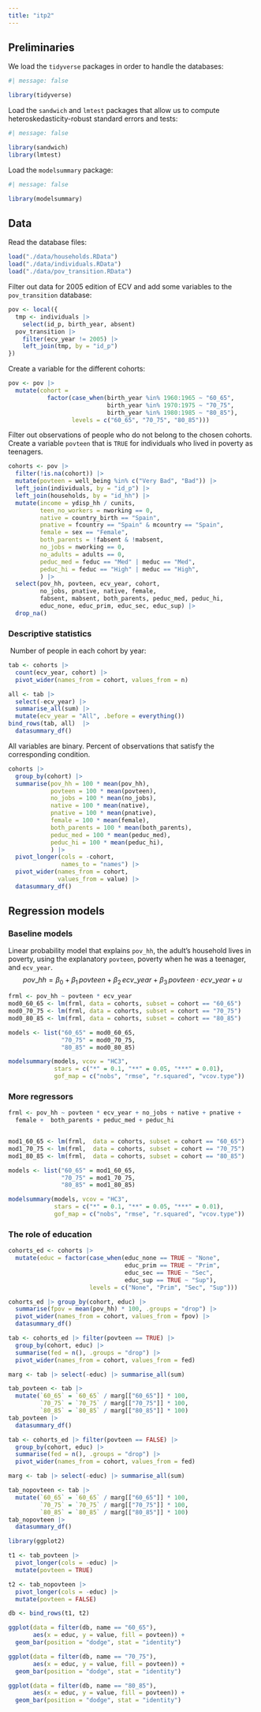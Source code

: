 ```yaml
---
title: "itp2"
---
```


## Preliminaries

We load the `tidyverse` packages in order to handle the databases:

```r
#| message: false

library(tidyverse)
```

Load the `sandwich` and `lmtest` packages that allow us to compute heteroskedasticity-robust standard errors and tests:

```r
#| message: false

library(sandwich)
library(lmtest)
```

Load the `modelsummary` package:

```r
#| message: false

library(modelsummary)
```

## Data

Read the database files:

```r
load("./data/households.RData")
load("./data/individuals.RData")
load("./data/pov_transition.RData")
```

Filter out data for 2005 edition of ECV and add some variables to the `pov_transition` database:

```r
pov <- local({
  tmp <- individuals |>
    select(id_p, birth_year, absent)
  pov_transition |> 
    filter(ecv_year != 2005) |> 
    left_join(tmp, by = "id_p") 
}) 
```

Create a variable for the different cohorts:

```r
pov <- pov |> 
  mutate(cohort = 
           factor(case_when(birth_year %in% 1960:1965 ~ "60_65",
                            birth_year %in% 1970:1975 ~ "70_75",
                            birth_year %in% 1980:1985 ~ "80_85"),
                  levels = c("60_65", "70_75", "80_85")))
```

Filter out observations of people who do not belong to the chosen cohorts. Create a variable `povteen` that is `TRUE` for individuals who lived in poverty as teenagers.

```r
cohorts <- pov |>
  filter(!is.na(cohort)) |> 
  mutate(povteen = well_being %in% c("Very Bad", "Bad")) |> 
  left_join(individuals, by = "id_p") |> 
  left_join(households, by = "id_hh") |> 
  mutate(income = ydisp_hh / cunits,
         teen_no_workers = nworking == 0,
         native = country_birth == "Spain",
         pnative = fcountry == "Spain" & mcountry == "Spain",
         female = sex == "Female",
         both_parents = !fabsent & !mabsent,
         no_jobs = nworking == 0,
         no_adults = adults == 0,
         peduc_med = feduc == "Med" | meduc == "Med",
         peduc_hi = feduc == "High" | meduc == "High",
         ) |> 
  select(pov_hh, povteen, ecv_year, cohort,
         no_jobs, pnative, native, female,
         fabsent, mabsent, both_parents, peduc_med, peduc_hi,
         educ_none, educ_prim, educ_sec, educ_sup) |> 
  drop_na()
```

### Descriptive statistics

 Number of people in each cohort by year:

```r
tab <- cohorts |> 
  count(ecv_year, cohort) |> 
  pivot_wider(names_from = cohort, values_from = n)

all <- tab |> 
  select(-ecv_year) |> 
  summarise_all(sum) |> 
  mutate(ecv_year = "All", .before = everything())
bind_rows(tab, all)  |>
  datasummary_df()
```

All variables are binary. Percent of observations that satisfy the corresponding condition.

```r
cohorts |> 
  group_by(cohort) |> 
  summarise(pov_hh = 100 * mean(pov_hh), 
            povteen = 100 * mean(povteen),
            no_jobs = 100 * mean(no_jobs),
            native = 100 * mean(native),
            pnative = 100 * mean(pnative),
            female = 100 * mean(female),
            both_parents = 100 * mean(both_parents),
            peduc_med = 100 * mean(peduc_med),
            peduc_hi = 100 * mean(peduc_hi),
            ) |> 
  pivot_longer(cols = -cohort,
               names_to = "names") |> 
  pivot_wider(names_from = cohort, 
              values_from = value) |>
  datasummary_df()
```

## Regression models

### Baseline models

Linear probability model that explains `pov_hh`, the adult's household lives in poverty, using the explanatory `povteen`, poverty when he was a teenager, and `ecv_year`. $$
pov\_hh = \beta_0 + \beta_1\, povteen + \beta_2\, ecv\_year + \beta_3\, povteen \cdot ecv\_year + u
$$

```r
frml <- pov_hh ~ povteen * ecv_year
mod0_60_65 <- lm(frml, data = cohorts, subset = cohort == "60_65")
mod0_70_75 <- lm(frml, data = cohorts, subset = cohort == "70_75")
mod0_80_85 <- lm(frml, data = cohorts, subset = cohort == "80_85")

models <- list("60_65" = mod0_60_65,
               "70_75" = mod0_70_75,
               "80_85" = mod0_80_85)

modelsummary(models, vcov = "HC3", 
             stars = c("*" = 0.1, "**" = 0.05, "***" = 0.01),
             gof_map = c("nobs", "rmse", "r.squared", "vcov.type"))
```

### More regressors

```r
frml <- pov_hh ~ povteen * ecv_year + no_jobs + native + pnative + 
  female +  both_parents + peduc_med + peduc_hi


mod1_60_65 <- lm(frml,  data = cohorts, subset = cohort == "60_65")
mod1_70_75 <- lm(frml,  data = cohorts, subset = cohort == "70_75")
mod1_80_85 <- lm(frml,  data = cohorts, subset = cohort == "80_85")

models <- list("60_65" = mod1_60_65,
               "70_75" = mod1_70_75,
               "80_85" = mod1_80_85)

modelsummary(models, vcov = "HC3", 
             stars = c("*" = 0.1, "**" = 0.05, "***" = 0.01),
             gof_map = c("nobs", "rmse", "r.squared", "vcov.type"))
```

### The role of education

```r
cohorts_ed <- cohorts |> 
  mutate(educ = factor(case_when(educ_none == TRUE ~ "None",
                                 educ_prim == TRUE ~ "Prim",
                                 educ_sec == TRUE ~ "Sec",
                                 educ_sup == TRUE ~ "Sup"),
                       levels = c("None", "Prim", "Sec", "Sup")))

cohorts_ed |> group_by(cohort, educ) |> 
  summarise(fpov = mean(pov_hh) * 100, .groups = "drop") |> 
  pivot_wider(names_from = cohort, values_from = fpov) |>
  datasummary_df()
```

```r
tab <- cohorts_ed |> filter(povteen == TRUE) |> 
  group_by(cohort, educ) |> 
  summarise(fed = n(), .groups = "drop") |> 
  pivot_wider(names_from = cohort, values_from = fed)

marg <- tab |> select(-educ) |> summarise_all(sum)

tab_povteen <- tab |> 
  mutate(`60_65` = `60_65` / marg[["60_65"]] * 100, 
         `70_75` = `70_75` / marg[["70_75"]] * 100, 
         `80_85` = `80_85` / marg[["80_85"]] * 100)
tab_povteen |>
  datasummary_df()
```

```r
tab <- cohorts_ed |> filter(povteen == FALSE) |> 
  group_by(cohort, educ) |> 
  summarise(fed = n(), .groups = "drop") |> 
  pivot_wider(names_from = cohort, values_from = fed)

marg <- tab |> select(-educ) |> summarise_all(sum)

tab_nopovteen <- tab |> 
  mutate(`60_65` = `60_65` / marg[["60_65"]] * 100, 
         `70_75` = `70_75` / marg[["70_75"]] * 100, 
         `80_85` = `80_85` / marg[["80_85"]] * 100)
tab_nopovteen |>
  datasummary_df()
```

```r
library(ggplot2)

t1 <- tab_povteen |> 
  pivot_longer(cols = -educ) |> 
  mutate(povteen = TRUE)

t2 <- tab_nopovteen |> 
  pivot_longer(cols = -educ) |> 
  mutate(povteen = FALSE)

db <- bind_rows(t1, t2)
```

```r
ggplot(data = filter(db, name == "60_65"),
       aes(x = educ, y = value, fill = povteen)) +
  geom_bar(position = "dodge", stat = "identity")
```

```r
ggplot(data = filter(db, name == "70_75"),
       aes(x = educ, y = value, fill = povteen)) +
  geom_bar(position = "dodge", stat = "identity")
```

```r
ggplot(data = filter(db, name == "80_85"),
       aes(x = educ, y = value, fill = povteen)) +
  geom_bar(position = "dodge", stat = "identity")
```
